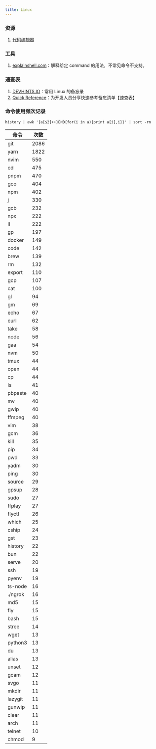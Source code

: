 ```yaml
---
title: Linux
---
```


### 资源

1. [代码编辑器](./Linux/editor.mdx)

### 工具

1. [explainshell.com](https://explainshell.com/)：解释给定 command 的用法，不常见命令不支持。

### 速查表

1. [DEVHINTS.IO](https://devhints.io/)：常用 Linux 的备忘录
2. [Quick Reference](https://wangchujiang.com/reference/index.html)：为开发人员分享快速参考备忘清单【速查表】

### 命令使用频次记录

`history | awk '{a[$2]++}END{for(i in a){print a[i],i}}' | sort -rn`

| 命令    | 次数 |
| ------- | ---- |
| git     | 2086 |
| yarn    | 1822 |
| nvim    | 550  |
| cd      | 475  |
| pnpm    | 470  |
| gco     | 404  |
| npm     | 402  |
| j       | 330  |
| gcb     | 232  |
| npx     | 222  |
| ll      | 222  |
| gp      | 197  |
| docker  | 149  |
| code    | 142  |
| brew    | 139  |
| rm      | 132  |
| export  | 110  |
| gcp     | 107  |
| cat     | 100  |
| gl      | 94   |
| gm      | 69   |
| echo    | 67   |
| curl    | 62   |
| take    | 58   |
| node    | 56   |
| gaa     | 54   |
| nvm     | 50   |
| tmux    | 44   |
| open    | 44   |
| cp      | 44   |
| ls      | 41   |
| pbpaste | 40   |
| mv      | 40   |
| gwip    | 40   |
| ffmpeg  | 40   |
| vim     | 38   |
| gcm     | 36   |
| kill    | 35   |
| pip     | 34   |
| pwd     | 33   |
| yadm    | 30   |
| ping    | 30   |
| source  | 29   |
| gpsup   | 28   |
| sudo    | 27   |
| ffplay  | 27   |
| flyctl  | 26   |
| which   | 25   |
| cship   | 24   |
| gst     | 23   |
| history | 22   |
| bun     | 22   |
| serve   | 20   |
| ssh     | 19   |
| pyenv   | 19   |
| ts-node | 16   |
| ./ngrok | 16   |
| md5     | 15   |
| fly     | 15   |
| bash    | 15   |
| stree   | 14   |
| wget    | 13   |
| python3 | 13   |
| du      | 13   |
| alias   | 13   |
| unset   | 12   |
| gcam    | 12   |
| svgo    | 11   |
| mkdir   | 11   |
| lazygit | 11   |
| gunwip  | 11   |
| clear   | 11   |
| arch    | 11   |
| telnet  | 10   |
| chmod   | 9    |
